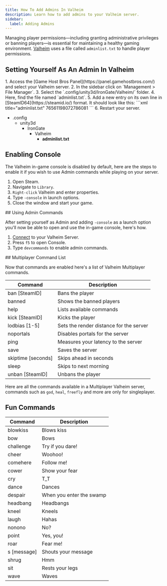 ```yaml
---
title: How To Add Admins In Valheim
description: Learn how to add admins to your Valheim server.
sidebar:
  label: Adding Admins
---
```


Managing player permissions—including granting administrative privileges or banning players—is essential for maintaining a healthy gaming environment. [Valheim](https://www.gamehostbros.com/valheim-server-hosting/) uses a file called `adminlist.txt` to handle player permissions.

## Setting Yourself As An Admin In Valheim

<Steps>
1. Access the [Game Host Bros Panel](https://panel.gamehostbros.com/) and select your Valheim server.
2. In the sidebar click on `Management > File Manager`.
3. Select the `.config/unity3d/IronGate/Valheim/` folder.
4. Here, find the file named `adminlist.txt`.
5. Add a new entry on its own line in [SteamID64](https://steamid.io/) format. It should look like this: 
   ```xml title="adminlist.txt"
   76561198072786081
   ```
6. Restart your server.
</Steps>
<FileTree>

- .config
  - unity3d
    - IronGate
      - Valheim
        - **adminlist.txt**

</FileTree>


## Enabling Console

The Valheim in-game console is disabled by default, here are the steps to enable it if you wish to use Admin commands while playing on your server.
<Steps>
1. Open Steam.
2. Navigate to `Library`.
3. `Right-click` Valheim and enter properties.
4. Type `-console` in launch options.
5. Close the window and start your game.
</Steps>
## Using Admin Commands

After setting yourself as Admin and adding `-console` as a launch option you'll now be able to open and use the in-game console, here's how.
<Steps>
1. [Connect](https://guides.gamehostbros.com/games/valheim/connect-to-your-server/) to your Valheim Server.
2. Press `f5` to open Console.
3. Type `devcommands` to enable admin commands.
</Steps>
## Multiplayer Command List

Now that commands are enabled here's a list of Valheim Multiplayer commands.

| Command                     | Description                                    |
|-----------------------------|------------------------------------------------|
| ban [SteamID]        | Bans the player                                |
| banned                      | Shows the banned players                       |
| help                        | Lists available commands                       |
| kick [SteamID]       | Kicks the player                               |
| lodbias [1-5]               | Sets the render distance for the server        |
| noportals                   | Disables portals for the server                |
| ping                        | Measures your latency to the server            |
| save                        | Saves the server                               |
| skiptime [seconds]          | Skips ahead in seconds                         |
| sleep                       | Skips to next morning                          |
| unban [SteamID]      | Unbans the player                              |


Here are all the commands available in a Multiplayer Valheim server, commands such as `god`, `heal`, `freefly` and more are only for singleplayer.

## Fun Commands

| Command           | Description                     |
|-------------------|---------------------------------|
| blowkiss          | Blows kiss                      |
| bow               | Bows                            |
| challenge         | Try if you dare!                |
| cheer             | Woohoo!                         |
| comehere          | Follow me!                      |
| cower             | Show your fear                  |
| cry               | T_T                             |
| dance             | Dances                          |
| despair           | When you enter the swamp        |
| headbang          | Headbangs                       |
| kneel             | Kneels                          |
| laugh             | Hahas                           |
| nonono            | No?                             |
| point             | Yes, you!                       |
| roar              | Fear me!                        |
| s [message]       | Shouts your message             |
| shrug             | Hmm                             |
| sit               | Rests your legs                 |
| wave              | Waves                           |

